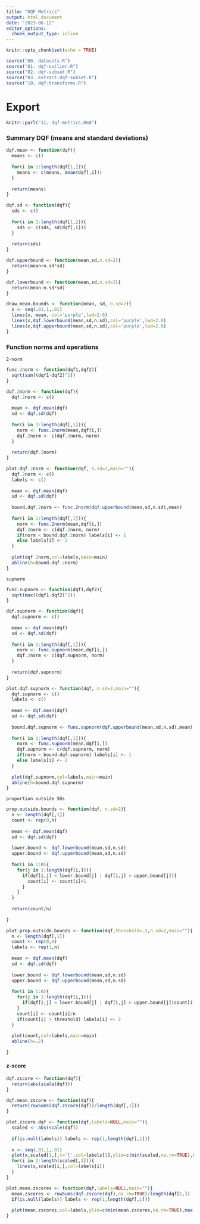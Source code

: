 ```yaml
---
title: "DQF Metrics"
output: html_document
date: "2023-06-12"
editor_options: 
  chunk_output_type: inline
---
```


```r
knitr::opts_chunk$set(echo = TRUE)
```

```r
source("00. datasets.R")
source("01. dqf-outlier.R")
source("02. dqf-subset.R")
source("03. extract-dqf-subset.R")
source("10. dqf-transforms.R")
```

# Export
```r
knitr::purl("11. dqf-metrics.Rmd")
```


### Summary DQF (means and standard deviations)

```r
dqf.mean <- function(dqf){
  means <- c()
  
  for(i in 1:length(dqf[1,])){
    means <- c(means, mean(dqf[,i]))
  }
  
  return(means)
}
```

```r
dqf.sd <- function(dqf){
  sds <- c()
  
  for(i in 1:length(dqf[1,])){
    sds <- c(sds, sd(dqf[,i]))
  }
  
  return(sds)
}
```

```r
dqf.upperbound <- function(mean,sd,n.sd=2){
  return(mean+n.sd*sd)
}

dqf.lowerbound <- function(mean,sd,n.sd=2){
  return(mean-n.sd*sd)
}
```

```r
draw.mean.bounds <- function(mean, sd, n.sd=2){
  x <- seq(.01,1,.01)
  lines(x, mean, col='purple',lwd=2.0)
  lines(x,dqf.lowerbound(mean,sd,n.sd),col='purple',lwd=2.0)
  lines(x,dqf.upperbound(mean,sd,n.sd),col='purple',lwd=2.0)
}
```

### Function norms and operations

`2-norm`

```r
func.2norm <- function(dqf1,dqf2){
  sqrt(sum((dqf1-dqf2)^2))
}
```

```r
dqf.2norm <- function(dqf){
  dqf.2norm <- c()
  
  mean <- dqf.mean(dqf)
  sd <- dqf.sd(dqf)
  
  for(i in 1:length(dqf[,1])){
    norm <- func.2norm(mean,dqf[i,])
    dqf.2norm <- c(dqf.2norm, norm)
  }
  
  return(dqf.2norm)
}
```

```r
plot.dqf.2norm <- function(dqf, n.sd=2,main=""){
  dqf.2norm <- c()
  labels <- c()
  
  mean <- dqf.mean(dqf)
  sd <- dqf.sd(dqf)
  
  bound.dqf.2norm <- func.2norm(dqf.upperbound(mean,sd,n.sd),mean)
  
  for(i in 1:length(dqf[,1])){
    norm <- func.2norm(mean,dqf[i,])
    dqf.2norm <- c(dqf.2norm, norm)
    if(norm < bound.dqf.2norm) labels[i] <- 1
    else labels[i] <- 2
  }
  
  plot(dqf.2norm,col=labels,main=main)
  abline(h=bound.dqf.2norm)
}
```

`supnorm`

```r
func.supnorm <- function(dqf1,dqf2){
  sqrt(max((dqf1-dqf2)^2))
}
```

```r
dqf.supnorm <- function(dqf){
  dqf.supnorm <- c()
  
  mean <- dqf.mean(dqf)
  sd <- dqf.sd(dqf)
  
  for(i in 1:length(dqf[,1])){
    norm <- func.supnorm(mean,dqf[i,])
    dqf.2norm <- c(dqf.supnorm, norm)
  }
  
  return(dqf.supnorm)
}
```

```r
plot.dqf.supnorm <- function(dqf, n.sd=2,main=""){
  dqf.supnorm <- c()
  labels <- c()
  
  mean <- dqf.mean(dqf)
  sd <- dqf.sd(dqf)
  
  bound.dqf.supnorm <- func.supnorm(dqf.upperbound(mean,sd,n.sd),mean)
  
  for(i in 1:length(dqf[,1])){
    norm <- func.supnorm(mean,dqf[i,])
    dqf.supnorm <- c(dqf.supnorm, norm)
    if(norm < bound.dqf.supnorm) labels[i] <- 1
    else labels[i] <- 2
  }
  
  plot(dqf.supnorm,col=labels,main=main)
  abline(h=bound.dqf.supnorm)
}
```

`proportion outside SDs`

```r
prop.outside.bounds <- function(dqf, n.sd=2){
  n <- length(dqf[,1])
  count <- rep(0,n)
  
  mean <- dqf.mean(dqf)
  sd <- dqf.sd(dqf)
  
  lower.bound <- dqf.lowerbound(mean,sd,n.sd)
  upper.bound <- dqf.upperbound(mean,sd,n.sd)
  
  for(i in 1:n){
    for(j in 1:length(dqf[i,])){
      if(dqf[i,j] < lower.bound[j] | dqf[i,j] > upper.bound[j]){
        count[i] <- count[i]+1
      }
    }
  }
  
  return(count/n)
  
}
```

```r
plot.prop.outside.bounds <- function(dqf,threshold=.2,n.sd=2,main=""){
  n <- length(dqf[,1])
  count <- rep(0,n)
  labels <- rep(1,n)
  
  mean <- dqf.mean(dqf)
  sd <- dqf.sd(dqf)
  
  lower.bound <- dqf.lowerbound(mean,sd,n.sd)
  upper.bound <- dqf.upperbound(mean,sd,n.sd)
  
  for(i in 1:n){
    for(j in 1:length(dqf[i,])){
      if(dqf[i,j] < lower.bound[j] | dqf[i,j] > upper.bound[j])count[i] <- count[i]+1
    }
    count[i] <- count[i]/n
    if(count[i] > threshold) labels[i] <- 2  
  }
  
  plot(count,col=labels,main=main)
  abline(h=.2)
  
}
```

#### z-score

```r
dqf.zscore <- function(dqf){
  return(abs(scale(dqf)))
}
```

```r
dqf.mean.zscore <- function(dqf){
  return(rowSums(dqf.zscore(dqf))/length(dqf[,1]))
}
```

```r
plot.zscore.dqf <- function(dqf,labels=NULL,main=""){
  scaled <- abs(scale(dqf))
  
  if(is.null(labels)) labels <- rep(1,length(dqf[,1]))
  
  x <- seq(.01,1,.01)
  plot(x,scaled[1,],t='l',col=labels[1],ylim=c(min(scaled,na.rm=TRUE),max(scaled,na.rm=TRUE)),main=main)
  for(i in 2:length(scaled[,1])){
    lines(x,scaled[i,],col=labels[i])
  }
}
```

```r
plot.mean.zscores <- function(dqf,labels=NULL,main=""){
  mean.zscores <- rowSums(dqf.zscore(dqf),na.rm=TRUE)/length(dqf[1,])
  if(is.null(labels)) labels <- rep(1,length(dqf[,1]))
  
  plot(mean.zscores,col=labels,ylim=c(min(mean.zscores,na.rm=TRUE),max(mean.zscores,na.rm=TRUE)),main="")
}
```










































